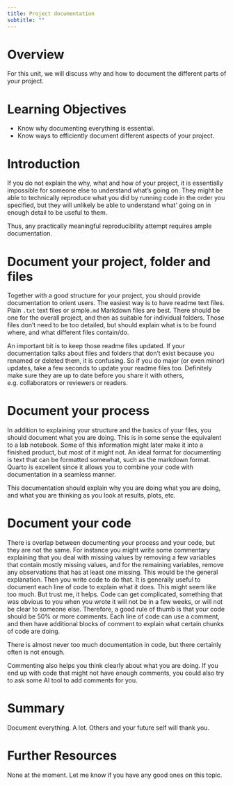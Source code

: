 ```yaml
---
title: Project documentation
subtitle: ""
---
```


# Overview

For this unit, we will discuss why and how to document the different parts of your project.


# Learning Objectives

- Know why documenting everything is essential.
- Know ways to efficiently document different aspects of your project.


# Introduction

If you do not explain the why, what and how of your project, it is essentially impossible for someone else to understand what's going on. They might be able to technically reproduce what you did by running code in the order you specified, but they will unlikely be able to understand what' going on in enough detail to be useful to them.

Thus, any practically meaningful reproducibility attempt requires ample documentation.


# Document your project, folder and files 

Together with a good structure for your project, you should provide documentation to orient users. The easiest way is to have readme text files. Plain `.txt` text files or simple`.md` Markdown files are best. There should be one for the overall project, and then as suitable for individual folders. Those files don't need to be too detailed, but should explain what is to be found where, and what different files contain/do.

An important bit is to keep those readme files updated. If your documentation talks about files and folders that don't exist because you renamed or deleted them, it is confusing. So if you do major (or even minor) updates, take a few seconds to update your readme files too. Definitely make sure they are up to date before you share it with others, e.g. collaborators or reviewers or readers.

# Document your process

In addition to explaining your structure and the basics of your files, you should document what you are doing. This is in some sense the equivalent to a lab notebook. Some of this information might later make it into a finished product, but most of it might not. An ideal format for documenting is text that can be formatted somewhat, such as the markdown format. Quarto is excellent since it allows you to combine your code with documentation in a seamless manner.

This documentation should explain why you are doing what you are doing, and what you are thinking as you look at results, plots, etc. 


# Document your code

There is overlap between documenting your process and your code, but they are not the same. For instance you might write some commentary explaining that you deal with missing values by removing a few variables that contain mostly missing values, and for the remaining variables, remove any observations that has at least one missing. This would be the general explanation. Then you write code to do that. It is generally useful to document each line of code to explain what it does. This might seem like too much. But trust me, it helps. Code can get complicated, something that was obvious to you when you wrote it will not be in a few weeks, or will not be clear to someone else. Therefore, a good rule of thumb is that your code should be 50% or more comments. Each line of code can use a comment, and then have additional blocks of comment to explain what certain chunks of code are doing.

There is almost never too much documentation in code, but there certainly often is not enough.

Commenting also helps you think clearly about what you are doing. If you end up with code that might not have enough comments, you could also try to ask some AI tool to add comments for you. 


# Summary

Document everything. A lot. Others and your future self will thank you.


# Further Resources

None at the moment. Let me know if you have any good ones on this topic.
